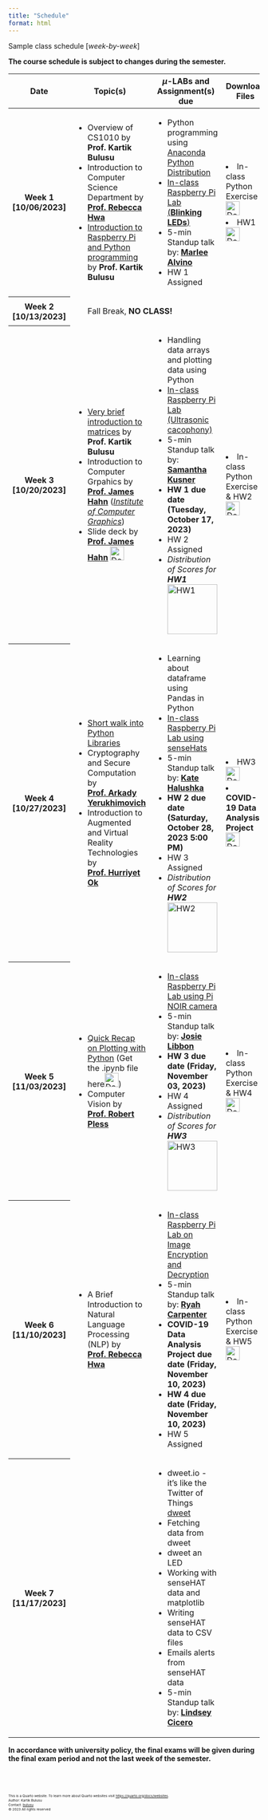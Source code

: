 ```yaml
---
title: "Schedule"
format: html
---
```


Sample class schedule [*week-by-week*]

::: {.callout-warning appearance="simple"}
**The course schedule is subject to changes during the semester.**
:::

<style>
        .thumbnail {
            width: 100px; 
            cursor: pointer;
        }

        #popupContainer {
            display: none;
            position: fixed;
            top: 0;
            left: 0;
            width: 100%;
            height: 100%;
            background: rgba(0, 0, 0, 0.7);
            justify-content: center;
            align-items: center;
        }

        #popupImage {
            max-width: 80%;
            max-height: 80%;
        }
    </style>

<table class="table table-hover w-auto">
  <colgroup>
    <col style="width:5%">
    <col style="width:35%">
    <col style="width:35%">
    <col style="width:25%">
  </colgroup> 
  <thead>
    <tr class="table-primary">
      <th scope="col">Date</th>
      <th scope="col">Topic(s)</th>
      <th scope="col">$\mu$-LABs and Assignment(s) due</th>
      <th scope="col">Download Files</th>
    </tr>
  </thead>
  <tbody>
    <tr class="table-active">
      <th scope="row">Week 1 [10/06/2023]</th>
      <td>
        <ul>
          <li>Overview of CS1010 by **Prof. Kartik Bulusu**</li>
          <li>Introduction to Computer Science Department by [**Prof. Rebecca Hwa**](https://cs.engineering.gwu.edu/rebecca-hwa)</li>
          <li>[Introduction to Raspberry Pi and Python programming](lecture_notes/week1-intro-cs1010.qmd) by **Prof. Kartik Bulusu**</li>
        </ul>  
      </td>
      <td>
        <ul>
          <li>Python programming using [Anaconda Python Distribution](www.anaconda.com)</li>
          <li>[In-class Raspberry Pi Lab (**Blinking LEDs**)](lecture_notes/week1-rasp-pi.qmd)</li>
          <li>5-min Standup talk by: [**Marlee Alvino**](standup.qmd#marlee-alvino)</li>
          <li>HW 1 Assigned</li>
        </ul>
      </td>
      <td>
        <li>In-class Python Exercise  <a href = "https://github.com/GWU-CSCI1010/gwu-csci1010.github.io/raw/main/download/Week1.zip" download>![Download button](images/file-black.png){width=28}</a></li>
        <li>HW1 <a href = "https://github.com/GWU-CSCI1010/gwu-csci1010.github.io/raw/main/download/HW1.zip" download>![Download button](images/file-black.png){width=28}</li>
      </td>
      <tr>
      <th scope="row">Week 2 [10/13/2023]</th>
      <td colspan="3">
        <ul>
          Fall Break, **NO CLASS!**
        </ul>
    </td>
    </tr>
    <tr class="table-active">
      <th scope="row">Week 3 [10/20/2023]</th>
      <td>
        <ul>
          <li>[Very brief introduction to matrices](lecture_notes/week3-matrices.qmd) by **Prof. Kartik Bulusu**</li>
          <li>Introduction to Computer Grpahics by [**Prof. James Hahn**](https://www.cs.seas.gwu.edu/james-hahn) ([*Institute of Computer Graphics*](https://icg.gwu.edu))</li>
          <li>Slide deck by [**Prof. James Hahn**](https://www.cs.seas.gwu.edu/james-hahn) <a href = "https://github.com/GWU-CSCI1010/gwu-csci1010.github.io/raw/main/download/CSCI_1010.10.20.2023.pdf" download>![Download button](images/file-black.png){width=28}</a></li>
        </ul>
      </td>
      <td>
        <ul>
          <li>Handling data arrays and plotting data using Python</li> 
          <li>[In-class Raspberry Pi Lab (Ultrasonic cacophony)](lecture_notes/week3-rasp-pi-ultrasound.qmd)</li> 
          <li>5-min Standup talk by: [**Samantha Kusner**](standup.qmd#samantha-kusner)</li>
          <li>**HW 1 due date (Tuesday, October 17, 2023)**</li>
          <li>HW 2 Assigned</li>
          <li>_Distribution of Scores for **HW1**_</li> 
            <img src="images/histograms/HW1.png" alt="HW1" class="thumbnail" onclick="displayImage('images/histograms/HW1.png')">
            <div id="popupContainer" onclick="hidePopup()"><img src="" alt="HW1" id="popupImage"></div>
            <script>
                function displayImage(imageSrc) {
                    var popupImage = document.getElementById('popupImage');
                    popupImage.src = imageSrc;
                    document.getElementById('popupContainer').style.display = 'flex';
                }
                function hidePopup() {
                    document.getElementById('popupContainer').style.display = 'none';
                }
                document.getElementById('popupContainer').addEventListener('click', function(e) {
                    if (e.target === this) {
                        hidePopup();
                    }
                });
                document.addEventListener('keydown', function(e) {
                    if (e.key === 'Escape') {
                        hidePopup();
                    }
                });
            </script>
        </ul>
      </td>
      <td>
        <li>In-class Python Exercise & HW2 <a href = "https://github.com/GWU-CSCI1010/gwu-csci1010.github.io/raw/main/download/Week3.zip" download>![Download button](images/file-black.png){width=28}</a></li>
      </td> 
    <tr>
      <th scope="row">Week 4 [10/27/2023]</th>
      <td>
        <ul>
          <li>[Short walk into Python Libraries](lecture_notes/week4-python-libraries.qmd)</li>
          <li>Cryptography and Secure Computation by [**Prof. Arkady Yerukhimovich**](https://www2.seas.gwu.edu/~arkady/)</li>
          <li>Introduction to Augmented and Virtual Reality Technologies by [**Prof. Hurriyet Ok**](https://www.linkedin.com/in/hurriyetok/)</li>
        </ul>
      </td>
      <td>
        <ul>
          <li>Learning about dataframe using Pandas in Python</li>
          <li>[In-class Raspberry Pi Lab using senseHats](lecture_notes/week4-sense-HAT.qmd)</li>
          <li>5-min Standup talk by: [**Kate Halushka**](standup.qmd#kate-halushka)</li>
          <li>**HW 2 due date (Saturday, October 28, 2023 5:00 PM)**</li>
          <li>HW 3 Assigned</li>
          <li>_Distribution of Scores for **HW2**_</li> 
            <img src="images/histograms/HW2.png" alt="HW2" class="thumbnail" onclick="displayImage('images/histograms/HW2.png')">
            <div id="popupContainer" onclick="hidePopup()"><img src="" alt="HW2" id="popupImage"></div>
            <script>
                function displayImage(imageSrc) {
                    var popupImage = document.getElementById('popupImage');
                    popupImage.src = imageSrc;
                    document.getElementById('popupContainer').style.display = 'flex';
                }
                function hidePopup() {
                    document.getElementById('popupContainer').style.display = 'none';
                }
                document.getElementById('popupContainer').addEventListener('click', function(e) {
                    if (e.target === this) {
                        hidePopup();
                    }
                });
                document.addEventListener('keydown', function(e) {
                    if (e.key === 'Escape') {
                        hidePopup();
                    }
                });
            </script>
        </ul>
      </td>
      <td>
        <li>HW3 <a href = "https://github.com/GWU-CSCI1010/gwu-csci1010.github.io/raw/main/download/Week4.zip" download>![Download button](images/file-black.png){width=28}</a></li>
        <li>**COVID-19 Data Analysis Project** <a href = "https://github.com/GWU-CSCI1010/gwu-csci1010.github.io/raw/main/download/COVID_Project.zip" download>![Download button](images/file-black.png){width=28}</a></li>
      </td>
    </tr>
    <tr class="table-active">
      <th scope="row">Week 5 [11/03/2023]</th>
      <td>
        <ul>
          <li>[Quick Recap on Plotting with Python](lecture_notes/week5-plotting.qmd) (Get the .ipynb file here<a href = "https://github.com/GWU-CSCI1010/gwu-csci1010.github.io/raw/main/download/RecapPlotting_SineApprox.zip" download>![Download button](images/file-black.png){width=28}</a>)</li>
          <li>Computer Vision by [**Prof. Robert Pless**](https://www.cs.seas.gwu.edu/robert-pless)</li>
        </ul>
      </td>
      <td>
        <ul>
          <li>[In-class Raspberry Pi Lab using Pi NOIR camera](lecture_notes/week5-pi-picam.qmd)</li>
          <li>5-min Standup talk by: [**Josie Libbon**](standup.qmd#josie-libbon)</li>
          <li>**HW 3 due date (Friday, November 03, 2023)**</li>
          <li>HW 4 Assigned</li>
          <li>_Distribution of Scores for **HW3**_</li> 
            <img src="images/histograms/HW3.png" alt="HW3" class="thumbnail" onclick="displayImage('images/histograms/HW3.png')">
            <div id="popupContainer" onclick="hidePopup()"><img src="" alt="HW3" id="popupImage"></div>
            <script>
                function displayImage(imageSrc) {
                    var popupImage = document.getElementById('popupImage');
                    popupImage.src = imageSrc;
                    document.getElementById('popupContainer').style.display = 'flex';
                }
                function hidePopup() {
                    document.getElementById('popupContainer').style.display = 'none';
                }
                document.getElementById('popupContainer').addEventListener('click', function(e) {
                    if (e.target === this) {
                        hidePopup();
                    }
                });
                document.addEventListener('keydown', function(e) {
                    if (e.key === 'Escape') {
                        hidePopup();
                    }
                });
            </script>
        </ul>
      </td>
      <td>
        <li>In-class Python Exercise & HW4 <a href = "https://github.com/GWU-CSCI1010/gwu-csci1010.github.io/raw/main/download/Week5.zip" download>![Download button](images/file-black.png){width=28}</a></li>
      </td> 
    </tr>
    <tr>
      <th scope="row">Week 6 [11/10/2023]</th>
      <td>
        <ul>
          <li>A Brief Introduction to Natural Language Processing (NLP) by [**Prof. Rebecca Hwa**](https://cs.engineering.gwu.edu/rebecca-hwa)</li>
        </ul>
      </td>
      <td>
        <ul>
          <li>[In-class Raspberry Pi Lab on Image Encryption and Decryption](lecture_notes/week6-encrypt-decrypt.qmd)</li>
          <li>5-min Standup talk by: [**Ryah Carpenter**](standup.qmd#ryah-carpenter)</li>
          <li>**COVID-19 Data Analysis Project due date (Friday, November 10, 2023)**</li>
          <li>**HW 4 due date (Friday, November 10, 2023)**</li>
          <li>HW 5 Assigned</li>
        </ul>
      </td>
      <td>
      <li>In-class Python Exercise & HW5 <a href = "https://github.com/GWU-CSCI1010/gwu-csci1010.github.io/raw/main/download/Week6.zip" download>![Download button](images/file-black.png){width=28}</a></li>
      </td>
    </tr>
    <tr class="table-active">
      <th scope="row">Week 7 [11/17/2023]</th>
      <td>
        <ul>
          <!-- <li> Discussion of Midterm Projects and setting course for updates and reporting</li> -->
        </ul>
      </td>
      <td>
        <ul>
          <li>dweet.io - it's like the Twitter of Things <a href="https://dweet.io"target="_blank"> dweet</a></li>
          <li>Fetching data from dweet</li>
          <li>dweet an LED</li>
          <li>Working with senseHAT data and matplotlib</li>
          <li>Writing senseHAT data to CSV files</li>
          <li>Emails alerts from senseHAT data</li>
          <li>5-min Standup talk by: [**Lindsey Cicero**](standup.qmd#lindsey-cicero)</li>
        </ul>
      </td>
      <td></td>


    <!-- </tr>
        <tr class="table-secondary">
        <th colspan="4"><u>NOTE</u>: In accordance with university policy, the final exams will be given during the final exam period and not the last week of the semester</th>
    </tr> -->

  </tbody>
</table>


:::{.callout-note appearance="default"}
**In accordance with university policy, the final exams will be given during the final exam period and not the last week of the semester.**
:::


<br><br>
<footer>
  <p><small><small><small><small>This is a Quarto website. To learn more about Quarto websites visit <https://quarto.org/docs/websites>.<br>
  Author: Kartik Bulusu<br>
  Contact: <a href="mailto:bulusu@gwu.edu">bulusu</a><br>
  &copy; 2023 All rights reserved</small></small></small></small></p>
</footer>
